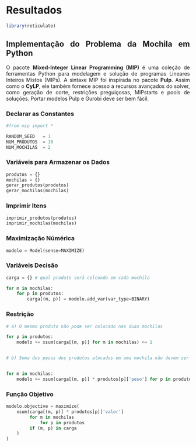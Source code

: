 ```{=html}
<style>
body{text-align: justify}
</style>
```

:::: progress
::: {.progress-bar style="width: 100%;"}
:::
::::

# Resultados



```{r}

library(reticulate)

```




## Implementação do Problema da Mochila em Python



O pacote **Mixed-Integer Linear Programming (MIP)** é uma coleção de ferramentas Python para modelagem e solução de programas Lineares Inteiros Mistos (MIPs). A sintaxe MIP foi inspirada no pacote **Pulp**. Assim como o **CyLP**, ele também fornece acesso a recursos avançados do solver, como geração de corte, restrições preguiçosas, MIPstarts e pools de soluções. Portar modelos Pulp e Gurobi deve ser bem fácil.


### Declarar as Constantes

```{python}

#from mip import *

RANDOM_SEED   = 1
NUM_PRODUTOS  = 10
NUM_MOCHILAS  = 2
```



### Variáveis para Armazenar os Dados

```{python}

produtos = {}
mochilas = {}
gerar_produtos(produtos)
gerar_mochilas(mochilas)

```


### Imprimir Itens

```{python}

imprimir_produtos(produtos)
imprimir_mochilas(mochilas)

```


### Maximização Númérica


```{python}

modelo = Model(sense=MAXIMIZE)

```


### Variáveis Decisão

```{python}

carga = {} # qual produto será colcoado em cada mochila

for m in mochilas:
    for p in produtos:
        carga[(m, p)] = modelo.add_var(var_type=BINARY)  

```




### Restrição 

```{python}

# a) O mesmo produto não pode ser colocado nas duas mochilas

for p in produtos:        
    modelo += xsum(carga[(m, p)] for m in mochilas) <= 1


# b) Soma dos pesos dos produtos alocados em uma mochila não devem ser maior do que a carga máxima suportada pela mochila


for m in mochilas:    
    modelo += xsum(carga[(m, p)] * produtos[p]['peso'] for p in produtos) <= mochilas[m]['carga_maxima']

```


### Função Objetivo

```{python}

modelo.objective = maximize(
    xsum(carga[(m, p)] * produtos[p]['valor']
         for m in mochilas 
             for p in produtos
         if (m, p) in carga
    )
)

```











:::: progress
::: {.progress-bar style="width: 100%;"}
:::
::::

